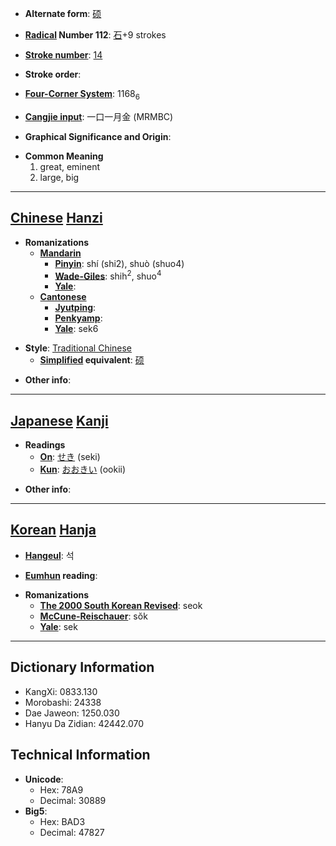 * '''Alternate form''': [[硕]]

* '''[[Wiktionary:Chinese radical index| Radical]] Number 112''': [[Wiktionary:Chinese radical index 石|石]]+9 strokes

* '''[[Wiktionary:Chinese total strokes index|Stroke number]]''': [[Wiktionary:Chinese total strokes index 14|14]]

* '''Stroke order''': 

* '''[[Wiktionary:Chinese four corner index|Four-Corner System]]''': 1168<sub>6</sub>

* '''[[Wiktionary:Chinese Cangjie index|Cangjie input]]''': 一口一月金 (MRMBC)

* '''Graphical Significance and Origin''': 

* '''Common Meaning'''
*#great, eminent
*# large, big


----

== [[Chinese]] [[Hanzi]] ==

* '''Romanizations'''
** '''[[Mandarin]]'''
*** '''[[Pinyin]]''': shí (shi2), shuò (shuo4)
*** '''[[Wade-Giles]]''': shih<sup>2</sup>, shuo<sup>4</sup>
*** '''[[Yale]]''': 
** '''[[Cantonese]]'''
*** '''[[Jyutping]]''':
*** '''[[Penkyamp]]''': 
*** '''[[Yale]]''': sek6

* '''Style''': [[Traditional Chinese]] 
** '''[[Simplified Chinese|Simplified]] equivalent''': [[硕]]

* '''Other info''': 

----

== [[Japanese]] [[Kanji]] ==

* '''Readings'''
** '''[[On]]''': [[せき]] (seki)
** '''[[Kun]]''': [[おおきい]] (ookii)

* '''Other info''':  

----

== [[Korean]] [[Hanja]] ==

* '''[[Hangeul]]''': 석

* '''[[Eumhun]] reading''': 

* '''Romanizations'''
** '''[[The 2000 South Korean Revised Romanization|The 2000 South Korean Revised]]''': seok
** '''[[McCune-Reischauer]]''': sŏk
** '''[[Yale]]''': sek

----

== Dictionary Information ==

* KangXi: 0833.130
* Morobashi: 24338
* Dae Jaweon: 1250.030
* Hanyu Da Zidian: 42442.070

== Technical Information ==

* '''Unicode''':
** Hex: 78A9
** Decimal: 30889
* '''Big5''':
** Hex: BAD3
** Decimal: 47827